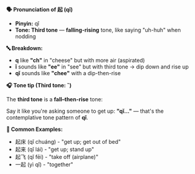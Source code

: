 **🗣️ Pronunciation of 起 (qǐ)**

- **Pinyin:** qǐ
- **Tone: Third tone** — **falling-rising** tone, like saying "uh-huh" when nodding

**🔤 Breakdown:**

- **q** like **"ch"** in "cheese" but with more air (aspirated)
- **ǐ** sounds like **"ee"** in "see" but with third tone → dip down and rise up
- **qǐ** sounds like **"chee"** with a dip-then-rise

**🎧 Tone tip (Third tone: ˇ)**

The **third tone** is a **fall–then-rise** tone:

Say it like you're asking someone to get up: **"qǐ..."** — that's the contemplative tone pattern of
**qǐ**.

**📝 Common Examples:**

- 起床 (qǐ chuáng) - "get up; get out of bed"
- 起来 (qǐ lái) - "get up; stand up"
- 起飞 (qǐ fēi) - "take off (airplane)"
- 一起 (yì qǐ) - "together"

